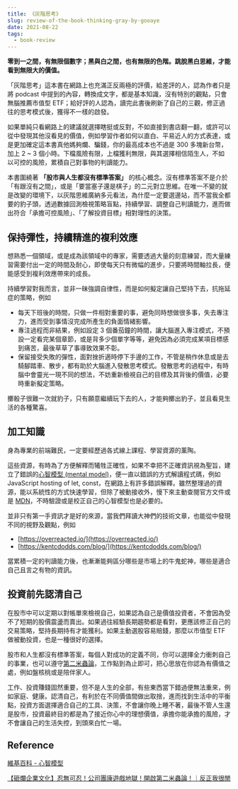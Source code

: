 ```yaml
---
title: 《灰階思考》
slug: review-of-the-book-thinking-gray-by-gooaye
date: 2021-08-22
tags: 
  - book-review
---
```


**零到一之間，有無限個數字；黑與白之間，也有無限的色階。跳脫黑白思維，才能看到無限大的價值。**

「灰階思考」這本書在網路上也充滿正反兩極的評價，給差評的人，認為作者只是將 podcast 中提到的內容，轉換成文字，都是基本知識，沒有特別的觀點，只會無腦推薦市值型 ETF；給好評的人認為，讀完此書後刷新了自己的三觀，修正過往的思考模式後，獲得不一樣的啟發。

如果單純只看網路上的建議就選擇瞎挺或反對，不如直接到書店翻一翻，或許可以從中發現其他沒看見的價值，例如學習作者如何以直白、平易近人的方式表達，或是更加確定這本書真他媽夠爛、騙錢，你的最高成本也不過是 300 多塊新台幣，加上 2 ~ 3 個小時。下檔風險有限，上檔獲利無限，與其選擇相信陌生人，不如以可控的風險，累積自己對事物的判讀能力。

本書圍繞著 **「股市與人生都沒有標準答案」** 的核心概念。沒有標準答案不是介於「有跟沒有之間」，或是「要當塞子還是棋子」的二元對立思維。在唯一不變的就是改變的環境下，以灰階思維廣納多元看法，為什麼一定要選邊站，而不當我全都要的豹子頭，透過數據回測檢視策略盲點，持續學習、調整自己判讀能力，進而做出符合「承擔可控風險」、「了解投資目標」相對理性的決策。

## 保持彈性，持續精進的複利效應

想熟悉一個領域，或是成為該領域中的專家，需要透過大量的刻意練習，而大量練習需要付出一定的時間及耐心，即使每天只有微幅的進步，只要將時間軸拉長，便能感受到複利效應帶來的成長。

持續學習對我而言，並非一昧強調自律性，而是如何擬定讓自己堅持下去，抗拖延症的策略，例如

- 每天下班後的時間，只做一件相對重要的事，避免同時想做很多事，失去專注力，進而受到事情沒完成所產生的負面情緒影響。
- 專注過程而非結果，例如設定 3 個番茄鐘的時間，讓大腦進入專注模式，不預設一定看完某個章節，或是背多少個單字等等，避免因為必須完成某項目標感到痛苦，最後草草了事導致效果不彰。
- 保留接受失敗的彈性，面對挫折適時停下手邊的工作，不管是稍作休息或是去騎腳踏車、散步，都有助於大腦進入發散思考模式。發散思考的過程中，有時腦中會靈光一現不同的想法，不妨重新檢視自己的目標及其背後的價值，必要時重新擬定策略。

擲骰子很難一次就豹子，只有願意繼續玩下去的人，才能夠擲出豹子，並且看見生活的各種驚喜。

## 加工知識

身為專業的前端難民，一定要經歷過各式線上課程、學習資源的薰陶。

這些資源，有時為了方便解釋而犧牲正確性，如果不幸把不正確資訊視為聖旨，建立了錯誤的[心智模型 (mental model)](https://zh.wikipedia.org/wiki/%E5%BF%83%E6%99%BA%E6%A8%A1%E5%9E%8B)，便一直以錯誤的方式解讀程式碼，例如 JavaScript hosting of let, const，在網路上有許多錯誤解釋。雖然整理過的資源，能以系統性的方式快速學習，但除了被動接收外，慢下來主動查閱官方文件或是 [MDN](https://developer.mozilla.org/zh-TW/)，不時驗證或是校正自己的心智模型也是必要的。

並非只有第一手資訊才是好的來源，當我們拜讀大神們的技術文章，也能從中發現不同的視野及觀點，例如

- [https://overreacted.io/](https://overreacted.io/)
- [https://kentcdodds.com/blog/](https://kentcdodds.com/blog/)

當累積一定的判讀能力後，也漸漸能夠區分哪些是市場上的牛鬼蛇神，哪些是適合自己且言之有物的資訊。

## 投資前先認清自己

在股市中可以定期以對帳單來檢視自己，如果認為自己是價值投資者，不會因為受不了短期的股價震盪而賣出。如果過往經驗長期趨勢都是看對，更應該修正自己的交易策略，堅持長期持有才能獲利。如果主動選股容易賠錢，那麼以市值型 ETF 做被動投資，也是一種很好的選擇。

股市和人生都沒有標準答案，每個人對成功的定義不同，你可以選擇全力衝刺自己的事業，也可以遵守[第二米蟲論](https://www.youtube.com/watch?v=74B38b8a2MU&t=138s)，工作點到為止即可，把心思放在你認為有價值之處，例如盤核桃或是陪伴家人。

工作、投資賺錢固然重要，但不是人生的全部，有些東西當下錯過便無法重來，例如家庭、健康。認清自己，有利於在不同價值間做出取捨，進而找到生活中的平衡點，投資方面選擇適合自己的工具、決策，不會讓你晚上睡不著，最後不管人生還是股市，投資最終目的都是為了接近你心中的理想價值，承擔你能承擔的風險，才不會讓自己的生活失控，到頭來白忙一場。

## Reference

[維基百科 - 心智模型](https://zh.wikipedia.org/wiki/%E5%BF%83%E6%99%BA%E6%A8%A1%E5%9E%8B)

[【砸爛企業文化】忍無可忍！公司團康遊戲地獄！開啟第二米蟲論！｜反正我很閒](https://www.youtube.com/watch?v=74B38b8a2MU)
